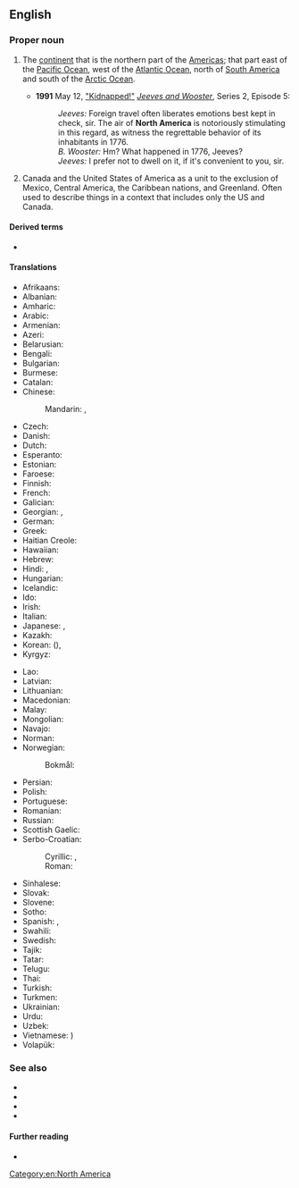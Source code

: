 ==English==

===Proper noun===
{{en-proper noun}}

# {{senseid|en|Q49}}The [[continent]] that is the northern part of the [[Americas]]; that part east of the [[Pacific Ocean]], west of the [[Atlantic Ocean]], north of [[South America]] and south of the [[Arctic Ocean]].
#* '''1991''' May 12, [[w:List of Jeeves and Wooster episodes|"Kidnapped!"]] [[w:Jeeves and Wooster|''Jeeves and Wooster'']], Series 2, Episode 5:
#*: ''Jeeves:'' Foreign travel often liberates emotions best kept in check, sir. The air of '''North America''' is notoriously stimulating in this regard, as witness the regrettable behavior of its inhabitants in 1776.<br>''B. Wooster:'' Hm? What happened in 1776, Jeeves?<br>''Jeeves:'' I prefer not to dwell on it, if it's convenient to you, sir.
# {{lb|en|Canada}} Canada and the United States of America as a unit to the exclusion of Mexico, Central America, the Caribbean nations, and Greenland. Often used to describe things in a context that includes only the US and Canada.

====Derived terms====
* {{l|en|North American}}

====Translations====
{{trans-top|id=Q49|continent}}
* Afrikaans: {{t|af|Noord-Amerika}}
* Albanian: {{t|sq|Amerika Veriore|f}}
* Amharic: {{t|am|ስሜን አሜሪካ}}
* Arabic: {{t|ar|أَمْرِيكَا اَلشَّمَالِيَّة|f}}
* Armenian: {{t|hy|Հյուսիսային Ամերիկա}}
* Azeri: {{t+|az|Şimali Amerika}}
* Belarusian: {{t|be|Паўно́чная Аме́рыка|f|sc=Cyrl}}
* Bengali: {{t+|bn|উত্তর আমেরিকা|sc=Beng}}
* Bulgarian: {{t|bg|Се́верна Аме́рика|f|sc=Cyrl}}
* Burmese: {{t|my|မြောက်အမေရိက|sc=Mymr}}
* Catalan: {{t|ca|Amèrica del Nord|f}}
* Chinese:
*: Mandarin: {{t+|cmn|北美|tr=Běi Měi|sc=Hani}}, {{t+|cmn|北美洲|tr=Běi Měizhōu|sc=Hani}}
* Czech: {{t+|cs|Severní Amerika|f}}
* Danish: {{t+|da|Nordamerika}}
* Dutch: {{t+|nl|Noord-Amerika|n}}
* Esperanto: {{t+|eo|Nordameriko}}
* Estonian: {{t|et|Põhja-Ameerika}}
* Faroese: {{t|fo|Norðuramerika|f|n}}
* Finnish: {{t+|fi|Pohjois-Amerikka}}
* French: {{t+|fr|Amérique du Nord|f}}
* Galician: {{t+|gl|América do Norte}}
* Georgian: {{t|ka|ჩრდილოეთი ამერიკა}}, {{t|ka|ჩრდილო ამერიკა}}
* German: {{t+|de|Nordamerika|n}}
* Greek: {{t+|el|Βόρεια Αμερική|f}}
* Haitian Creole: {{t|ht|Amerik dinò}}
* Hawaiian: {{t|haw|ʻAmelika ʻĀkau}}
* Hebrew: {{t|he|אמריקה הצפונית|sc=Hebr}}
* Hindi: {{t+|hi|उत्तर अमेरिका|sc=Deva}}, {{t|hi|उत्तर अमरीका|sc=Deva}}
* Hungarian: {{t+|hu|Észak-Amerika}}
* Icelandic: {{t+|is|Norður-Ameríka|f}}
* Ido: {{t+|io|Nord-Amerika}}
* Irish: {{t|ga|Meiriceá Thuaidh|m}}
* Italian: {{t+|it|America del Nord|f}}
* Japanese: {{t+|ja|北アメリカ|tr=Kita Amerika|sc=Jpan}}, {{t+|ja|北米|tr=ほくべい, Hokubei|sc=Jpan}}
* Kazakh: {{t+|kk|Солтүстік Америка}}
* Korean: {{t|ko|^북미}} ({{t+|ko|北美}}), {{t|ko|^북아메리카}}
* Kyrgyz: {{t+|ky|Түндүк Америка}}
{{trans-mid}}
* Lao: {{t+|lo|ອາເມລິກາເໜືອ}}
* Latvian: {{t|lv|Ziemeļamerika|f}}
* Lithuanian: {{t+|lt|Šiaurės Amerika|f}}
* Macedonian: {{t|mk|Северна Америка|f}}
* Malay: {{t|ms|Amerika Utara}}
* Mongolian: {{t|mn|Хойд Америк}}
* Navajo: {{t|nv|Náhookǫsjí Kéyah dah siʼánígíí}}
* Norman: {{t|nrf|Améthique du Nord|f}} {{qualifier|Jersey}}
* Norwegian:
*: Bokmål: {{t+|nb|Nord-Amerika}}
* Persian: {{t|fa|آمریکای شمالی|tr=âmrikâ-ye šomâli}}
* Polish: {{t+|pl|Ameryka Północna|f}}
* Portuguese: {{t+|pt|América do Norte|f}}
* Romanian: {{t+|ro|America de Nord|f}}
* Russian: {{t+|ru|Се́верная Аме́рика|f}}
* Scottish Gaelic: {{t|gd|Aimeireaga-a-Tuath|f}}
* Serbo-Croatian:
*: Cyrillic: {{t|sh|Сје̏ве̄рна̄ Амѐрика|f|sc=Cyrl}}, {{t|sh|Се̏ве̄рна̄ Амѐрика|f|sc=Cyrl}}
*: Roman: {{t+|sh|Sjȅvērnā Amèrika|f}} {{t|sh|Sȅvērnā Amèrika|f}}
* Sinhalese: {{t|si|උතුරු ඇමෙරිකාව}}
* Slovak: {{t|sk|Severná Amerika|f}}
* Slovene: {{t|sl|Severna Amerika|f}}
* Sotho: {{t|st|Amerika Leboya}}
* Spanish: {{t+|es|América del Norte|f}}, {{t+|es|Norteamérica}}
* Swahili: {{t|sw|Amerika ya Kaskazini}}
* Swedish: {{t+|sv|Nordamerika}}
* Tajik: {{t+|tg|Амрикои Шимолӣ}}
* Tatar: {{t|tt|Төньяк Америка}}
* Telugu: {{t+|te|ఉత్తర అమెరికా}}
* Thai: {{t|th|อเมริกาเหนือ}}
* Turkish: {{t+|tr|Kuzey Amerika}}
* Turkmen: {{t|tk|Demirgazyk Amerika}}
* Ukrainian: {{t|uk|Півні́чна Аме́рика|f|sc=Cyrl}}
* Urdu: {{t|ur|شمالی امریکہ|tr=śamālī amrīkā}}
* Uzbek: {{t+|uz|Shimoliy Amerika}}
* Vietnamese: {{t+|vi|Bắc Mỹ}} {{t|vi|北美}})
* Volapük: {{t+|vo|Nolüda-Merop}}
{{trans-bottom}}

===See also===
* {{list:continents/en}}
* {{list:countries of North America/en}}
* {{list:territories of North America/en}}
* {{l|en|Latin America}}

====Further reading====
* {{pedialite}}

[[Category:en:North America]]